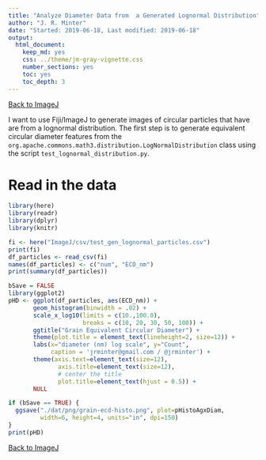 ```yaml
---
title: "Analyze Diameter Data from  a Generated Lognormal Distribution"
author: "J. R. Minter"
date: "Started: 2019-06-18, Last modified: 2019-06-18"
output:
  html_document:
    keep_md: yes
    css: ../theme/jm-gray-vignette.css
    number_sections: yes
    toc: yes
    toc_depth: 3
---
```


[Back to ImageJ](ImageJ.html)

I want to use Fiji/ImageJ to generate images of circular particles that have
are from a lognormal distribution. The first step is to generate equivalent
circular diameter features from the
`org.apache.commons.math3.distribution.LogNormalDistribution`
class using the script `test_lognormal_distribution.py`.

# Read in the data

```r
library(here)
library(readr)
library(dplyr)
library(knitr)

fi <- here("ImageJ/csv/test_gen_lognormal_particles.csv")
print(fi)
df_particles <- read_csv(fi)
names(df_particles) <- c("num", "ECD_nm")
print(summary(df_particles))
```

```r
bSave = FALSE
library(ggplot2)
pHD <- ggplot(df_particles, aes(ECD_nm)) +
       geom_histogram(binwidth = .02) +
       scale_x_log10(limits = c(10.,100.0),
                     breaks = c(10, 20, 30, 50, 100)) +
       ggtitle("Grain Equivalent Circular Diameter") +
       theme(plot.title = element_text(lineheight=2, size=12)) +
       labs(x="diameter (nm) log scale", y="Count",
            caption = 'jrminter@gmail.com / @jrminter') +
       theme(axis.text=element_text(size=12),
              axis.title=element_text(size=12),
              # center the title
              plot.title=element_text(hjust = 0.5)) +
       NULL

if (bSave == TRUE) {
  ggsave("./dat/png/grain-ecd-histo.png", plot=pHistoAgxDiam,
         width=6, height=4, units="in", dpi=150)
}
print(pHD)
```

[Back to ImageJ](ImageJ.html)
